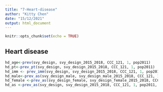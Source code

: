 ---
title: "7-Heart-disease"
author: "Kitty Chen"
date: "15/12/2021"
output: html_document
---

```{r setup, include=FALSE}
knitr::opts_chunk$set(echo = TRUE)
```

## Heart disease

```{r}
hd_age<-prev(svy_design, svy_design_2015_2018, CCC_121, 1, pop2011)
hd_pt<-prev_pt(svy_design, svy_design_2015_2018, CCC_121, 1, pop2011)
hd_imm <- prev_imm(svy_design, svy_design_2015_2018, CCC_121, 1, pop2011)
hd_male<-prev_as(svy_design_male, svy_design_male_2015_2018, CCC_121, 1, pop2011_male, "Male")
hd_female <-prev_as(svy_design_female, svy_design_female_2015_2018, CCC_121, 1, pop2011_female, "Female")
hd_as <-prev_as(svy_design, svy_design_2015_2018, CCC_121, 1, pop2011, "Heart disease")

```
